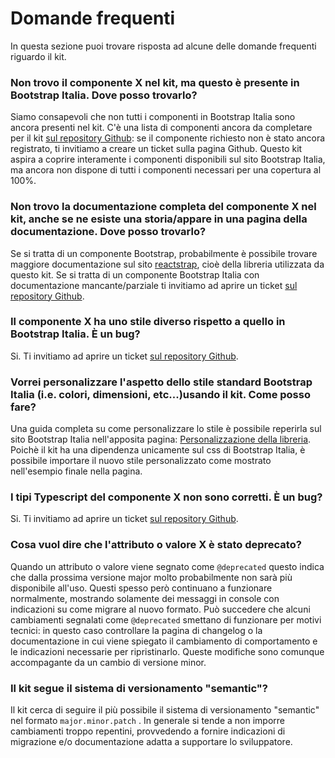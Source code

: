 
<Meta title="Documentazione/Domande frequenti" />

# Domande frequenti

In questa sezione puoi trovare risposta ad alcune delle domande frequenti riguardo il kit.

### Non trovo il componente X nel kit, ma questo è presente in Bootstrap Italia. Dove posso trovarlo?

Siamo consapevoli che non tutti i componenti in Bootstrap Italia sono ancora presenti nel kit.
C'è una lista di componenti ancora da completare per il kit [sul repository Github](https://github.com/italia/design-react-kit/issues?q=is%3Aissue+is%3Aopen+sort%3Aupdated-desc+label%3Aenhancement): se il componente richiesto non è stato ancora registrato, ti invitiamo a creare un ticket sulla pagina Github.
Questo kit aspira a coprire interamente i componenti disponibili sul sito Bootstrap Italia, ma ancora non dispone di tutti i componenti necessari per una copertura al 100%.

### Non trovo la documentazione completa del componente X nel kit, anche se ne esiste una storia/appare in una pagina della documentazione. Dove posso trovarlo?

Se si tratta di un componente Bootstrap, probabilmente è possibile trovare maggiore documentazione sul sito [reactstrap](https://reactstrap.github.io/), cioè della libreria utilizzata da questo kit.
Se si tratta di un componente Bootstrap Italia con documentazione mancante/parziale ti invitiamo ad aprire un ticket [sul repository Github](https://github.com/italia/design-react-kit/issues?q=is%3Aissue+is%3Aopen+sort%3Aupdated-desc).

### Il componente X ha uno stile diverso rispetto a quello in Bootstrap Italia. È un bug?

Si. Ti invitiamo ad aprire un ticket [sul repository Github](https://github.com/italia/design-react-kit/issues?q=is%3Aissue+is%3Aopen+sort%3Aupdated-desc).

### Vorrei personalizzare l'aspetto dello stile standard Bootstrap Italia (i.e. colori, dimensioni, etc...)usando il kit. Come posso fare?

Una guida completa su come personalizzare lo stile è possibile reperirla sul sito Bootstrap Italia nell'apposita pagina: [Personalizzazione della libreria](https://italia.github.io/bootstrap-italia/docs/come-iniziare/personalizzazione-della-libreria/). Poichè il kit ha una dipendenza unicamente sul css di Bootstrap Italia, è possibile importare il nuovo stile personalizzato come mostrato nell'esempio finale nella pagina.

### I tipi Typescript del componente X non sono corretti. È un bug?

Si. Ti invitiamo ad aprire un ticket [sul repository Github](https://github.com/italia/design-react-kit/issues?q=is%3Aissue+is%3Aopen+sort%3Aupdated-desc).

### Cosa vuol dire che l'attributo o valore X è stato deprecato?

Quando un attributo o valore viene segnato come `@deprecated` questo indica che dalla prossima versione major molto probabilmente non sarà più disponibile all'uso. Questi spesso però continuano a funzionare normalmente, mostrando solamente dei messaggi in console con indicazioni su come migrare al nuovo formato.
Può succedere che alcuni cambiamenti segnalati come `@deprecated` smettano di funzionare per motivi tecnici: in questo caso controllare la pagina di changelog o la documentazione in cui viene spiegato il cambiamento di comportamento e le indicazioni necessarie per ripristinarlo. Queste modifiche sono comunque accompagante da un cambio di versione minor.

### Il kit segue il sistema di versionamento "semantic"?

Il kit cerca di seguire il più possibile il sistema di versionamento "semantic" nel formato `major.minor.patch` . In generale si tende a non imporre cambiamenti troppo repentini, provvedendo a fornire indicazioni di migrazione e/o documentazione adatta a supportare lo sviluppatore.
